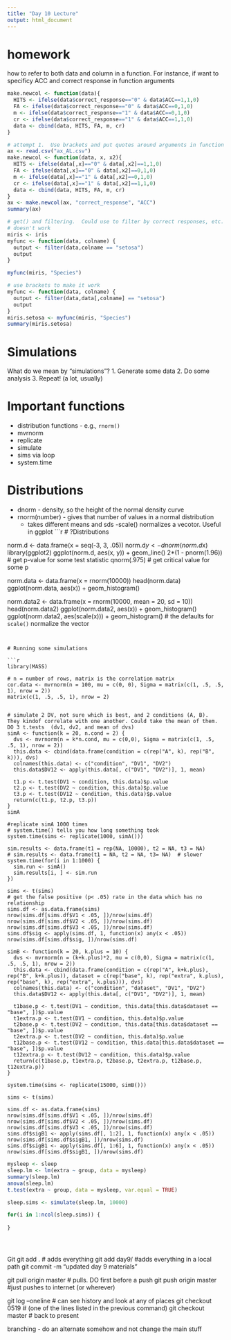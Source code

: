 ```yaml
---
title: "Day 10 Lecture"
output: html_document
---
```

# homework
how to refer to both data and column in a function.  For instance, if want to specificy ACC and correct response in function arguments
```r
make.newcol <- function(data){
  HITS <- ifelse(data$correct_response=="0" & data$ACC==1,1,0)
  FA <- ifelse(data$correct_response=="0" & data$ACC==0,1,0)
  m <- ifelse(data$correct_response=="1" & data$ACC==0,1,0)
  cr <- ifelse(data$correct_response=="1" & data$ACC==1,1,0)
  data <- cbind(data, HITS, FA, m, cr) 
}

# attempt 1.  Use brackets and put quotes around arguments in function
ax <- read.csv("ax_AL.csv")
make.newcol <- function(data, x, x2){
  HITS <- ifelse(data[,x]=="0" & data[,x2]==1,1,0)
  FA <- ifelse(data[,x]=="0" & data[,x2]==0,1,0)
  m <- ifelse(data[,x]=="1" & data[,x2]==0,1,0)
  cr <- ifelse(data[,x]=="1" & data[,x2]==1,1,0)
  data <- cbind(data, HITS, FA, m, cr) 
}
ax <- make.newcol(ax, "correct_response", "ACC")
summary(ax)

# get() and filtering.  Could use to filter by correct responses, etc. 
# doesn't work
miris <- iris
myfunc <- function(data, colname) {
  output <- filter(data,colname == "setosa")
  output
}

myfunc(miris, "Species")

# use brackets to make it work
myfunc <- function(data, colname) {
  output <- filter(data,data[,colname] == "setosa")
  output
}
miris.setosa <- myfunc(miris, "Species")
summary(miris.setosa)
```


# Simulations
What do we mean by "simulations"?
  1. Generate some data
  2. Do some analysis
  3. Repeat! (a lot, usually)

# Important functions
   - distribution functions
    - e.g., `rnorm()`
   - mvrnorm
   - replicate
   - simulate
   - sims via loop
   - system.time

# Distributions
- dnorm - density, so the height of the normal density curve
- rnorm(number) - gives that number of values in a normal distribution
  - takes different means and sds
-scale() normalizes a vecotor.  Useful in ggplot
```r
# ?Distributions

norm.d <- data.frame(x = seq(-3, 3, .05))
norm.d$y <- dnorm(norm.d$x)
library(ggplot2)
ggplot(norm.d, aes(x, y)) + geom_line()
2*(1 - pnorm(1.96))  # get p-value for some test statistic
qnorm(.975)          # get critical value for some p

norm.data <- data.frame(x = rnorm(10000))
head(norm.data)
ggplot(norm.data, aes(x)) + geom_histogram()

norm.data2 <- data.frame(x = rnorm(10000, mean = 20, sd = 10))
head(norm.data2)
ggplot(norm.data2, aes(x)) + geom_histogram()
ggplot(norm.data2, aes(scale(x))) + geom_histogram() # the defaults for `scale()` normalize the vector

```


# Running some simulations

```r
library(MASS)

# n = number of rows, matrix is the correlation matrix
cor.data <- mvrnorm(n = 100, mu = c(0, 0), Sigma = matrix(c(1, .5, .5, 1), nrow = 2))
matrix(c(1, .5, .5, 1), nrow = 2)


# simulate 2 DV, not sure which is best, and 2 conditions (A, B).  They kindof correlate with one another. Could take the mean of them.  DO 3 t.tests  (dv1, dv2, and mean of dvs)
simA <- function(k = 20, n.cond = 2) {
  dvs <- mvrnorm(n = k*n.cond, mu = c(0,0), Sigma = matrix(c(1, .5, .5, 1), nrow = 2))
  this.data <- cbind(data.frame(condition = c(rep("A", k), rep("B", k))), dvs)
  colnames(this.data) <- c("condition", "DV1", "DV2")
  this.data$DV12 <- apply(this.data[, c("DV1", "DV2")], 1, mean)

  t1.p <- t.test(DV1 ~ condition, this.data)$p.value
  t2.p <- t.test(DV2 ~ condition, this.data)$p.value
  t3.p <- t.test(DV12 ~ condition, this.data)$p.value
  return(c(t1.p, t2.p, t3.p))
}
simA  

#replicate simA 1000 times
# system.time() tells you how long something took
system.time(sims <- replicate(1000, simA()))

sim.results <- data.frame(t1 = rep(NA, 10000), t2 = NA, t3 = NA)
# sim.results <- data.frame(t1 = NA, t2 = NA, t3= NA)  # slower
system.time(for(i in 1:1000) {
  sim.run <- simA()
  sim.results[i, ] <- sim.run
})

sims <- t(sims)
# get the false positive (p< .05) rate in the data which has no relationship  
sims.df <- as.data.frame(sims)
nrow(sims.df[sims.df$V1 < .05, ])/nrow(sims.df)
nrow(sims.df[sims.df$V2 < .05, ])/nrow(sims.df)
nrow(sims.df[sims.df$V3 < .05, ])/nrow(sims.df)
sims.df$sig <- apply(sims.df, 1, function(x) any(x < .05))
nrow(sims.df[sims.df$sig, ])/nrow(sims.df)
  
simB <- function(k = 20, k.plus = 10) {
  dvs <- mvrnorm(n = (k+k.plus)*2, mu = c(0,0), Sigma = matrix(c(1, .5, .5, 1), nrow = 2))
  this.data <- cbind(data.frame(condition = c(rep("A", k+k.plus), rep("B", k+k.plus)), dataset = c(rep("base", k), rep("extra", k.plus), rep("base", k), rep("extra", k.plus))), dvs)
  colnames(this.data) <- c("condition", "dataset", "DV1", "DV2")
  this.data$DV12 <- apply(this.data[, c("DV1", "DV2")], 1, mean)

  t1base.p <- t.test(DV1 ~ condition, this.data[this.data$dataset == "base", ])$p.value
  t1extra.p <- t.test(DV1 ~ condition, this.data)$p.value
  t2base.p <- t.test(DV2 ~ condition, this.data[this.data$dataset == "base", ])$p.value
  t2extra.p <- t.test(DV2 ~ condition, this.data)$p.value
  t12base.p <- t.test(DV12 ~ condition, this.data[this.data$dataset == "base", ])$p.value
  t12extra.p <- t.test(DV12 ~ condition, this.data)$p.value
  return(c(t1base.p, t1extra.p, t2base.p, t2extra.p, t12base.p, t12extra.p))
}
  
system.time(sims <- replicate(15000, simB()))
  
sims <- t(sims)
  
sims.df <- as.data.frame(sims)
nrow(sims.df[sims.df$V1 < .05, ])/nrow(sims.df)
nrow(sims.df[sims.df$V2 < .05, ])/nrow(sims.df)
nrow(sims.df[sims.df$V3 < .05, ])/nrow(sims.df)
sims.df$sigB1 <- apply(sims.df[, 1:2], 1, function(x) any(x < .05))
nrow(sims.df[sims.df$sigB1, ])/nrow(sims.df)
sims.df$sigB1 <- apply(sims.df[, 1:6], 1, function(x) any(x < .05))
nrow(sims.df[sims.df$sigB1, ])/nrow(sims.df)

```

```r
mysleep <- sleep
sleep.lm <- lm(extra ~ group, data = mysleep)
summary(sleep.lm)
anova(sleep.lm)
t.test(extra ~ group, data = mysleep, var.equal = TRUE)

sleep.sims <- simulate(sleep.lm, 10000)

for(i in 1:ncol(sleep.sims)) {
    
}





```



Git
  git add . # adds everything
 git add day9/ #adds everything in a local path
 git commit -m "updated day 9 materials"
 
 git pull origin master # pulls.  DO first before a push
 git push origin master #just pushes to internet (or wherever)
 
 git log --oneline # can see history and look at any of places
 git checkout 0519 # (one of the lines listed in the previous command)
 git checkout master # back to present 
 
branching
- do an alternate somehow and not change the main stuff
